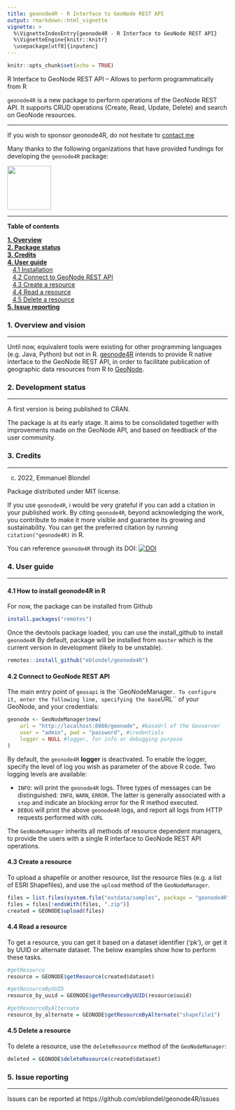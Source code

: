 ---
title: geonode4R - R Interface to GeoNode REST API
output: rmarkdown::html_vignette
vignette: >
  %\VignetteIndexEntry{geonode4R - R Interface to GeoNode REST API}
  %\VignetteEngine{knitr::knitr}
  \usepackage[utf8]{inputenc}
---

```{r setup, include=FALSE}
knitr::opts_chunk$set(echo = TRUE)
```


R Interface to GeoNode REST API – Allows to perform programmatically from R

`geonode4R` is a new package to perform operations of the GeoNode REST API. It supports CRUD operations (Create, Read, Update, Delete) and search on GeoNode resources.

***

If you wish to sponsor geonode4R, do not hesitate to [contact me](mailto:eblondel.pro@gmail.com)

Many thanks to the following organizations that have provided fundings for developing the ``geonode4R`` package:

<a href="https://en.ird.fr/"><img src="https://en.ird.fr/sites/ird_fr/files/2019-08/logo_IRD_2016_BLOC_UK_COUL.png" height=100 width=100/></a>

***

**Table of contents**

[**1. Overview**](#package_overview)<br/>
[**2. Package status**](#package_status)<br/>
[**3. Credits**](#package_credits)<br/>
[**4. User guide**](#user_guide)<br/>
&nbsp;&nbsp;&nbsp;[4.1 Installation](#install_guide)<br/>
&nbsp;&nbsp;&nbsp;[4.2 Connect to GeoNode REST API](#GeoNodeManager)<br/>
&nbsp;&nbsp;&nbsp;[4.3 Create a resource](#GeoNodeManager-create)<br/>
&nbsp;&nbsp;&nbsp;[4.4 Read a resource](#GeoNodeManager-read)<br/>
&nbsp;&nbsp;&nbsp;[4.5 Delete a resource](#GeoNodeManager-delete)<br/>
[**5. Issue reporting**](#package_issues)<br/>

<a name="package_overview"/>

### 1. Overview and vision
***

Until now, equivalent tools were existing for other programming languages (e.g. Java, Python) but not in R. [geonode4R](https://github.com/eblondel/geonode4R) intends to provide R native interface to the GeoNode REST API, in order to facilitate publication of geographic data resources from R to [GeoNode](https://geonode.org/).

<a name="package_status"/>

### 2. Development status
***

A first version is being published to CRAN.

The package is at its early stage. It aims to be consolidated together with improvements made on the GeoNode API, and based on feedback of the user community.

<a name="package_credits"/>

### 3. Credits
***

(c) 2022, Emmanuel Blondel

Package distributed under MIT license.

If you use ``geonode4R``, i would be very grateful if you can add a citation in your published work. By citing ``geonode4R``, beyond acknowledging the work, you contribute to make it more visible and guarantee its growing and sustainability. You can get the preferred citation by running ```citation("geonode4R)``` in R.

You can reference ``geonode4R`` through its DOI: [![DOI](https://zenodo.org/badge/DOI/10.5281/zenodo.7703117.svg)](https://doi.org/10.5281/zenodo.7703117)

<a name="user_guide"/>

### 4. User guide
***

<a name="install_guide"/>

#### 4.1 How to install geonode4R in R

For now, the package can be installed from Github
```R
install.packages("remotes")
```
Once the devtools package loaded, you can use the install_github to install ``geonode4R`` By default, package will be installed from ``master`` which is the current version in development (likely to be unstable). 

```R
remotes::install_github("eblondel/geonode4R")
```

<a name="GeoNodeManager"/>

#### 4.2 Connect to GeoNode REST API 

The main entry point of ``geosapi`` is the `GeoNodeManager``. To configure it, enter the following line, specifying the base ``URL`` of your GeoNode, and your credentials:
```R
geonode <- GeoNodeManager$new(
    url = "http://localhost:8080/geonode", #baseUrl of the Geoserver
    user = "admin", pwd = "password", #credentials
    logger = NULL #logger, for info or debugging purpose
)
```

By default, the ``geonode4R`` **logger** is deactivated. To enable the logger, specify the level of log you wish as parameter of the above R code. Two logging levels are available:

* ``INFO``: will print the ``geonode4R`` logs. Three types of messages can be distinguished: ``INFO``, ``WARN``, ``ERROR``. The latter is generally associated with a ``stop`` and indicate an blocking error for the R method executed.
* ``DEBUG`` will print the above ``geonode4R`` logs, and report all logs from HTTP requests performed with ``cURL``

The ``GeoNodeManager`` inherits all methods of resource dependent managers, to provide the users with a single R interface to GeoNode REST API operations.

<a name="GeoNodeManager-create"/>

#### 4.3 Create a resource

To upload a shapefile or another resource, list the resource files (e.g. a list of ESRI Shapefiles), and use the `upload` method of the `GeoNodeManager`.

```R
files = list.files(system.file("extdata/samples", package = "geonode4R"), pattern = "shapefile1", full.names = T)
files = files[!endsWith(files, ".zip")]
created = GEONODE$upload(files)
```


<a name="GeoNodeManager-read"/>

#### 4.4 Read a resource

To get a resource, you can get it based on a dataset identifier ('pk'), or get it by UUID or alternate dataset. The below examples show how to perform these tasks.

```R
#getResource
resource = GEONODE$getResource(created$dataset)

#getResourceByUUID
resource_by_uuid = GEONODE$getResourceByUUID(resource$uuid)

#getResourceByAlternate
resource_by_alternate = GEONODE$getResourceByAlternate("shapefile1")
```

<a name="GeoNodeManager-delete"/>

#### 4.5 Delete a resource

To delete a resource, use the `deleteResource` method of the `GeoNodeManager`:

```R
deleted = GEONODE$deleteResource(created$dataset)
```

<a name="package_issues"/>

### 5. Issue reporting
***

Issues can be reported at https://github.com/eblondel/geonode4R/issues

